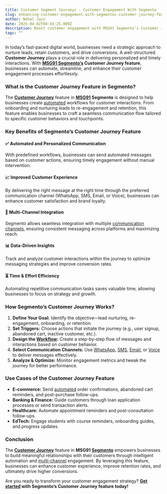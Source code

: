 ```yaml
---
title: Customer Segment Journeys - Customer Engagement With Segmento
slug: enhancing-customer-engagement-with-segmentos-customer-journey-feature
author: Nehal Jain
date: 2025-04-02T04:43:25.000Z
description: Boost customer engagement with MSG91 Segmento’s Customer Journey - automate personalized multichannel workflows, track behavior, and optimize conversions.
tags: ""
---
```


In today’s fast-paced digital world, businesses need a strategic approach to nurture leads, retain customers, and drive conversions. A well-structured **Customer Journey** plays a crucial role in delivering personalized and timely interactions. With **[MSG91 Segmento’s](https://msg91.com/segmento) Customer Journey feature**, businesses can automate, streamline, and enhance their customer engagement processes effortlessly.

### **What is the Customer Journey Feature in Segmento?**

The **[Customer Journey](https://msg91.com/campaign)** feature in **[MSG91](https://msg91.com) Segmento** is designed to help businesses create [automated](https://msg91.com/segmento) workflows for customer interactions. From onboarding and nurturing leads to re-engagement and retention, this feature enables businesses to craft a seamless communication flow tailored to specific customer behaviors and touchpoints.

### **Key Benefits of Segmento’s Customer Journey Feature**

#### **✅ Automated and Personalized Communication**

With predefined workflows, businesses can send automated messages based on customer actions, ensuring timely engagement without manual intervention.

#### **📈 Improved Customer Experience**

By delivering the right message at the right time through the preferred communication channel (WhatsApp, SMS, Email, or Voice), businesses can enhance customer satisfaction and brand loyalty.

#### **🔄 Multi-Channel Integration**

Segmento allows seamless integration with multiple [communication channels](https://msg91.com/campaign), ensuring consistent messaging across platforms and maximizing reach.

#### **📊 Data-Driven Insights**

Track and analyze customer interactions within the journey to optimize messaging strategies and improve conversion rates.

#### **⏳ Time & Effort Efficiency**

Automating repetitive communication tasks saves valuable time, allowing businesses to focus on strategy and growth.

### **How Segmento’s Customer Journey Works?**

1. **Define Your Goal:** Identify the objective—lead nurturing, re-engagement, onboarding, or retention.  
2. **Set Triggers:** Choose actions that initiate the journey (e.g., user signup, abandoned cart, inactive customer, etc.).  
3. **Design the [Workflow](https://msg91.com/campaign):** Create a step-by-step flow of messages and interactions based on customer behavior.  
4. **Select Communication Channels:** Use [WhatsApp](https://msg91.com/whatsapp), [SMS](https://msg91.com/sms), [Email](https://msg91.com/email), or [Voice](https://msg91.com/voice) to deliver messages effectively.  
5. **Analyze & Optimize:** Monitor engagement metrics and tweak the journey for better performance.

### **Use Cases of the Customer Journey Feature**

* **E-commerce:** Send [automated](https://msg91.com/segmento) order confirmations, abandoned cart reminders, and post-purchase follow-ups.  
* **Banking & Finance:** Guide customers through loan application processes or send transaction alerts.  
* **Healthcare:** Automate appointment reminders and post-consultation follow-ups.  
* **EdTech:** Engage students with course reminders, onboarding guides, and progress updates.

### **Conclusion**

The **[Customer Journey](https://msg91.com/campaign)** feature in **MSG91 [Segmento](https://msg91.com/segmento)** empowers businesses to build meaningful relationships with their customers through intelligent automation and [multi-channel](https://msg91.com/campaign) engagement. By leveraging this feature, businesses can enhance customer experience, improve retention rates, and ultimately drive higher conversions.

Are you ready to transform your customer engagement strategy? **[Get started](https://msg91.com/signup) with Segmento’s Customer Journey feature today\!**
